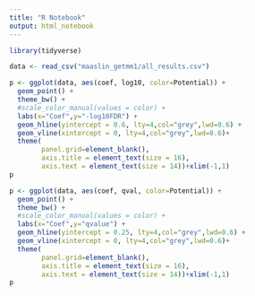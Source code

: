 ```yaml
---
title: "R Notebook"
output: html_notebook
---
```


```r
library(tidyverse)
```

```r
data <- read_csv("maaslin_getmm1/all_results.csv")
```

```r
p <- ggplot(data, aes(coef, log10, color=Potential)) +
  geom_point() +
  theme_bw() +
  #scale_color_manual(values = color) +
  labs(x="Coef",y="-log10FDR") +
  geom_hline(yintercept = 0.6, lty=4,col="grey",lwd=0.6) +
  geom_vline(xintercept = 0, lty=4,col="grey",lwd=0.6)+
  theme(
        panel.grid=element_blank(),
        axis.title = element_text(size = 16),
        axis.text = element_text(size = 14))+xlim(-1,1)
p
```
```r
p <- ggplot(data, aes(coef, qval, color=Potential)) +
  geom_point() +
  theme_bw() +
  #scale_color_manual(values = color) +
  labs(x="Coef",y="qvalue") +
  geom_hline(yintercept = 0.25, lty=4,col="grey",lwd=0.6) +
  geom_vline(xintercept = 0, lty=4,col="grey",lwd=0.6)+
  theme(
        panel.grid=element_blank(),
        axis.title = element_text(size = 16),
        axis.text = element_text(size = 14))+xlim(-1,1)
p
```
